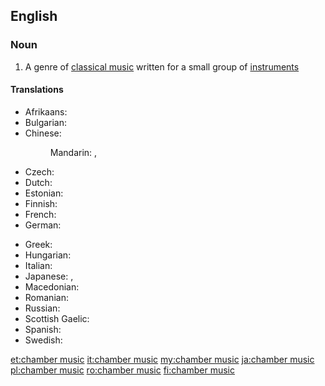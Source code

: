 ==English==

===Noun===
{{wikipedia}}
{{en-noun|head=[[chamber]] [[music]]|-}}

# {{music}} A genre of [[classical music]] written for a small group of [[instrument]]s

====Translations====
{{trans-top|chamber music}}
* Afrikaans: {{t-|af|kamermusiek}}
* Bulgarian: {{t-|bg|камерна музика|f}}
* Chinese:
*: Mandarin: {{t|cmn|室內樂|sc=Hani}}, {{t|cmn|室内乐|tr=shìnèiyuè|sc=Hani}}
* Czech: {{t-|cs|komorní hudba|f}}
* Dutch: {{t-|nl|kamermuziek|f}}
* Estonian: {{t|et|kammermuusika}}
* Finnish: {{t-|fi|kamarimusiikki}}
* French: {{t|fr|musique de chambre|f}}
* German: {{t-|de|Kammermusik|f}}
{{trans-mid}}
* Greek: {{t-|el|μουσική δωματίου|f|tr=mousikí domatíou}}
* Hungarian: {{t+|hu|kamarazene}}
* Italian: {{t-|it|musica da camera|f}}
* Japanese: {{t|ja|重奏|tr=じゅうそう, jūsō|sc=Jpan}}, {{t|ja|室内楽|tr=shitsunaigaku|sc=Jpan}}
* Macedonian: {{t-|mk|камерна музика|f|tr=kámerna múzika}}
* Romanian: {{t-|ro|muzică de cameră|f}}
* Russian: {{t-|ru|камерная музыка|f|tr=kámernaja múzyka}}
* Scottish Gaelic: {{t-|gd|ceòl seòmrach|m}}
* Spanish: {{t-|es|música de cámara|f}}
* Swedish: {{t-|sv|kammarmusik|c}}
{{trans-bottom}}

[[et:chamber music]]
[[it:chamber music]]
[[my:chamber music]]
[[ja:chamber music]]
[[pl:chamber music]]
[[ro:chamber music]]
[[fi:chamber music]]